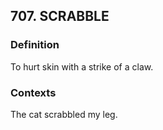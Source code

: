 ## 707. SCRABBLE
### Definition
To hurt skin with a strike of a claw.

### Contexts
The cat scrabbled my leg.

